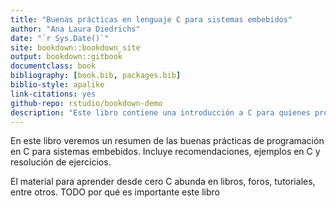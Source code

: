 ```yaml
--- 
title: "Buenas prácticas en lenguaje C para sistemas embebidos"
author: "Ana Laura Diedrichs"
date: "`r Sys.Date()`"
site: bookdown::bookdown_site
output: bookdown::gitbook
documentclass: book
bibliography: [book.bib, packages.bib]
biblio-style: apalike
link-citations: yes
github-repo: rstudio/bookdown-demo
description: "Este libro contiene una introducción a C para quienes programen (o quieran programar) en sistemas embebidos. Los capítulos son algunos apuntes e introducciones que sirven de guía a los estudiantes"
---
```


En este libro veremos un resumen de las buenas prácticas de programación
en C para sistemas embebidos. Incluye recomendaciones, ejemplos en C y resolución de ejercicios.

El material para aprender desde cero C abunda en libros, foros, tutoriales, entre otros. TODO por qué es importante este libro
